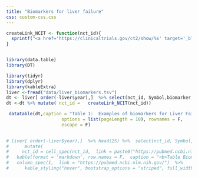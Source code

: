 ```yaml
---
title: "Biomarkers for liver failure"
css: custom-css.css
---
```




```r
createLink_NCIT <- function(nct_id){
  sprintf("<a href='https://clinicaltrials.gov/ct2/show/%s' target='_blank'>%s</a>",nct_id, nct_id)
}


library(data.table)
library(DT)

library(tidyr)
library(dplyr)
library(kableExtra)
liver <-fread("data/liver_biomarkers.tsv")
dt <- liver[ order(-liver$year),]  %>% select(nct_id, Symbol,biomarker,measurement,year)
dt <-dt %>% mutate( nct_id =   createLink_NCIT(nct_id))

 datatable(dt,caption = "Table 1:  Examples of biomarkers for Liver Failure" ,  filter = 'top', 
                     options = list(pageLength = 10), rownames = F,
                     escape = F)
 

# liver[ order(-liver$year),]  %>% head(25) %>%  select(nct_id, Symbol,biomarker, measurement, year)  %>%  
#      mutate(
#     nct_id = cell_spec(nct_id,  link = paste0("https://pubmed.ncbi.nlm.nih.gov/", nct_id) )) %>%  
#   kable(format = 'markdown', row.names = F,  caption = "<b>Table Biomarkers Liver Failure</b>" )  %>%
#   column_spec(1,  link = "https://pubmed.ncbi.nlm.nih.gov/")  %>% 
#      kable_styling("hover", bootstrap_options = "striped", full_width = T) 

```
